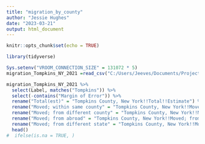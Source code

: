 ```yaml
---
title: "migration_by_county"
author: "Jessie Hughes"
date: "2023-03-21"
output: html_document
---
```


```r
knitr::opts_chunk$set(echo = TRUE)
```

```r
library(tidyverse)
```

```r

Sys.setenv("VROOM_CONNECTION_SIZE" = 131072 * 5)
migration_Tompkins_NY_2021 =read_csv("C:/Users/Jeeves/Documents/Projects/MigrationData/migration_by_county.csv")

migration_Tompkins_NY_2021 %>% 
  select(Label, matches("Tompkins")) %>%
  select(-contains("Margin of Error")) %>%
  rename("Total(est)" = "Tompkins County, New York!!Total!!Estimate") %>%
  rename("Moved; within same county" = "Tompkins County, New York!!Moved; within same county!!Estimate") %>%
  rename("Moved; from different county" = "Tompkins County, New York!!Moved; from different county, same state!!Estimate") %>%
  rename("Moved; from abroad" = "Tompkins County, New York!!Moved; from abroad!!Estimate") %>% 
  rename("Moved; from different state" = "Tompkins County, New York!!Moved; from different state!!Estimate") %>% 
  head()
#  ifelse(is.na = TRUE, )


```






